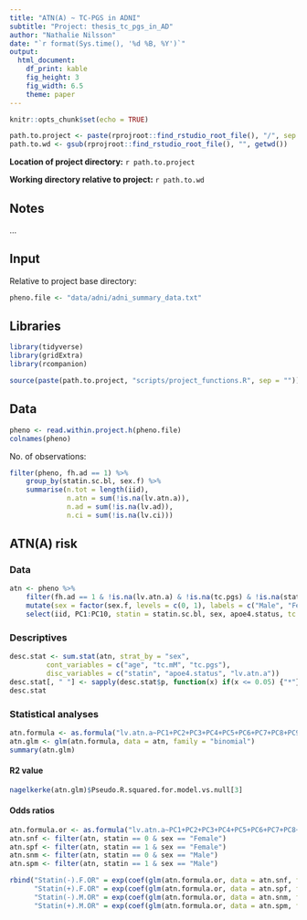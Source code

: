 ```yaml
---
title: "ATN(A) ~ TC-PGS in ADNI"
subtitle: "Project: thesis_tc_pgs_in_AD"
author: "Nathalie Nilsson"
date: "`r format(Sys.time(), '%d %B, %Y')`"
output: 
  html_document: 
    df_print: kable
    fig_height: 3
    fig_width: 6.5
    theme: paper
---
```


```r
knitr::opts_chunk$set(echo = TRUE)
```

```r
path.to.project <- paste(rprojroot::find_rstudio_root_file(), "/", sep = "")
path.to.wd <- gsub(rprojroot::find_rstudio_root_file(), "", getwd())
```
**Location of project directory:** `r path.to.project`

**Working directory relative to project:** `r path.to.wd`

## Notes
...

## Input
Relative to project base directory:
```r
pheno.file <- "data/adni/adni_summary_data.txt"
```

## Libraries
```r
library(tidyverse)
library(gridExtra)
library(rcompanion)

source(paste(path.to.project, "scripts/project_functions.R", sep = ""))
```

## Data
```r
pheno <- read.within.project.h(pheno.file)
colnames(pheno)
```

No. of observations:
```r
filter(pheno, fh.ad == 1) %>%
    group_by(statin.sc.bl, sex.f) %>%
    summarise(n.tot = length(iid),
              n.atn = sum(!is.na(lv.atn.a)), 
              n.ad = sum(!is.na(lv.ad)), 
              n.ci = sum(!is.na(lv.ci)))
```

## ATN(A) risk

### Data
```r
atn <- pheno %>%
    filter(fh.ad == 1 & !is.na(lv.atn.a) & !is.na(tc.pgs) & !is.na(statin.sc.bl)) %>%
    mutate(sex = factor(sex.f, levels = c(0, 1), labels = c("Male", "Female"))) %>%
    select(iid, PC1:PC10, statin = statin.sc.bl, sex, apoe4.status, tc.mM = sc.tc.mM, age = lv.csf.age, lv.atn.a, tc.pgs)
```

### Descriptives
```r
desc.stat <- sum.stat(atn, strat_by = "sex", 
         cont_variables = c("age", "tc.mM", "tc.pgs"), 
         disc_variables = c("statin", "apoe4.status", "lv.atn.a"))
desc.stat[, " "] <- sapply(desc.stat$p, function(x) if(x <= 0.05) {"*"} else {""})
desc.stat
```

### Statistical analyses
```r
atn.formula <- as.formula("lv.atn.a~PC1+PC2+PC3+PC4+PC5+PC6+PC7+PC8+PC9+PC10+age+apoe4.status+statin*sex*tc.pgs")
atn.glm <- glm(atn.formula, data = atn, family = "binomial")
summary(atn.glm)
```
#### R2 value
```r
nagelkerke(atn.glm)$Pseudo.R.squared.for.model.vs.null[3]
```

#### Odds ratios
```r
atn.formula.or <- as.formula("lv.atn.a~PC1+PC2+PC3+PC4+PC5+PC6+PC7+PC8+PC9+PC10+age+apoe4.status+tc.pgs")
atn.snf <- filter(atn, statin == 0 & sex == "Female")
atn.spf <- filter(atn, statin == 1 & sex == "Female")
atn.snm <- filter(atn, statin == 0 & sex == "Male")
atn.spm <- filter(atn, statin == 1 & sex == "Male")

rbind("Statin(-).F.OR" = exp(coef(glm(atn.formula.or, data = atn.snf, family = "binomial")))["tc.pgs"], 
      "Statin(+).F.OR" = exp(coef(glm(atn.formula.or, data = atn.spf, family = "binomial")))["tc.pgs"], 
      "Statin(-).M.OR" = exp(coef(glm(atn.formula.or, data = atn.snm, family = "binomial")))["tc.pgs"], 
      "Statin(+).M.OR" = exp(coef(glm(atn.formula.or, data = atn.spm, family = "binomial")))["tc.pgs"])
```

